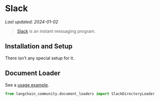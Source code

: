 # Slack
*Last updated: 2024-01-02*

>[Slack](https://slack.com/) is an instant messaging program.
 
## Installation and Setup

There isn't any special setup for it.



## Document Loader

See a [usage example](/docs/integrations/document_loaders/slack).

```python
from langchain_community.document_loaders import SlackDirectoryLoader
```
